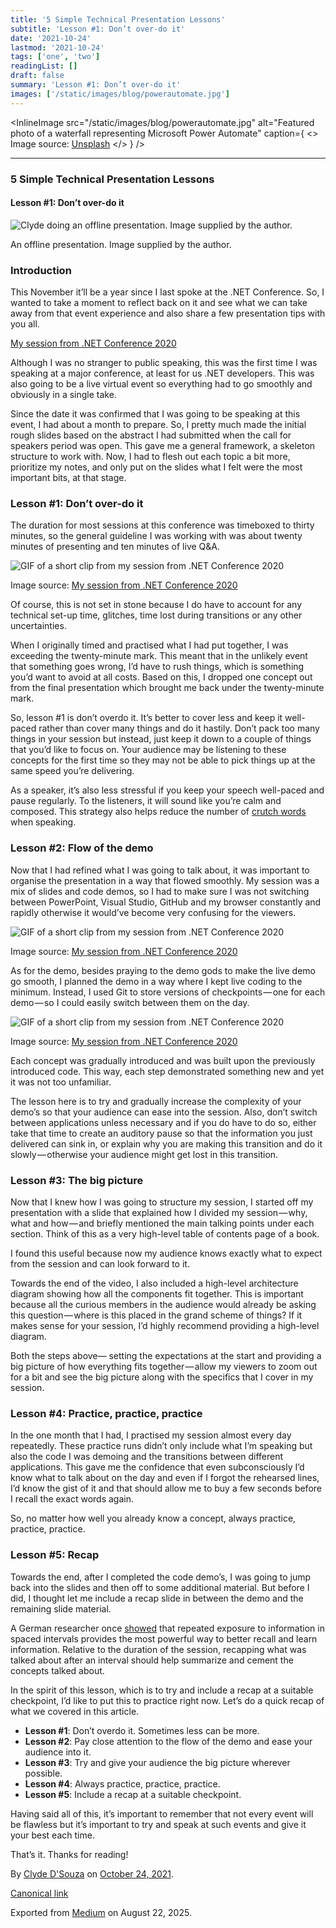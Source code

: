 ```yaml
---
title: '5 Simple Technical Presentation Lessons'
subtitle: 'Lesson #1: Don’t over-do it'
date: '2021-10-24'
lastmod: '2021-10-24'
tags: ['one', 'two']
readingList: []
draft: false
summary: 'Lesson #1: Don’t over-do it'
images: ['/static/images/blog/powerautomate.jpg']
---
```


<InlineImage
  src="/static/images/blog/powerautomate.jpg"
  alt="Featured photo of a waterfall representing Microsoft Power Automate"
  caption={
    <>
      Image source: <a href="https://unsplash.com/photos/waAAaeC9hns">Unsplash</a>
    </>
  }
/>

***

### 5 Simple Technical Presentation Lessons

#### Lesson #1: Don’t over-do it

![Clyde doing an offline presentation. Image supplied by the author.](https://cdn-images-1.medium.com/max/800/1*rxfMky0rh9blpBNqaHf4nA.jpeg)

An offline presentation. Image supplied by the author.

### Introduction

This November it’ll be a year since I last spoke at the .NET Conference. So, I wanted to take a moment to reflect back on it and see what we can take away from that event experience and also share a few presentation tips with you all.

[My session from .NET Conference 2020](https://www.youtube.com/watch?v=cFslS0b_2dg)

Although I was no stranger to public speaking, this was the first time I was speaking at a major conference, at least for us .NET developers. This was also going to be a live virtual event so everything had to go smoothly and obviously in a single take.

Since the date it was confirmed that I was going to be speaking at this event, I had about a month to prepare. So, I pretty much made the initial rough slides based on the abstract I had submitted when the call for speakers period was open. This gave me a general framework, a skeleton structure to work with. Now, I had to flesh out each topic a bit more, prioritize my notes, and only put on the slides what I felt were the most important bits, at that stage.

### **Lesson #1: Don’t over-do it**

The duration for most sessions at this conference was timeboxed to thirty minutes, so the general guideline I was working with was about twenty minutes of presenting and ten minutes of live Q\&A.

![GIF of a short clip from my session from .NET Conference 2020](https://cdn-images-1.medium.com/max/800/1*dyqtsonvFnbzZyGAYV9Whg.gif)

Image source: [My session from .NET Conference 2020](https://www.youtube.com/watch?v=cFslS0b_2dg)

Of course, this is not set in stone because I do have to account for any technical set-up time, glitches, time lost during transitions or any other uncertainties.

When I originally timed and practised what I had put together, I was exceeding the twenty-minute mark. This meant that in the unlikely event that something goes wrong, I’d have to rush things, which is something you’d want to avoid at all costs. Based on this, I dropped one concept out from the final presentation which brought me back under the twenty-minute mark.

So, lesson #1 is don’t overdo it. It’s better to cover less and keep it well-paced rather than cover many things and do it hastily. Don’t pack too many things in your session but instead, just keep it down to a couple of things that you’d like to focus on. Your audience may be listening to these concepts for the first time so they may not be able to pick things up at the same speed you’re delivering.

As a speaker, it’s also less stressful if you keep your speech well-paced and pause regularly. To the listeners, it will sound like you’re calm and composed. This strategy also helps reduce the number of [crutch words](https://hbr.org/2018/08/how-to-stop-saying-um-ah-and-you-know) when speaking.

### **Lesson #2: Flow of the demo**

Now that I had refined what I was going to talk about, it was important to organise the presentation in a way that flowed smoothly. My session was a mix of slides and code demos, so I had to make sure I was not switching between PowerPoint, Visual Studio, GitHub and my browser constantly and rapidly otherwise it would’ve become very confusing for the viewers.

![GIF of a short clip from my session from .NET Conference 2020](https://cdn-images-1.medium.com/max/800/1*UAOzg0-vJNEhwChuzJAB2g.gif)

Image source: [My session from .NET Conference 2020](https://www.youtube.com/watch?v=cFslS0b_2dg)

As for the demo, besides praying to the demo gods to make the live demo go smooth, I planned the demo in a way where I kept live coding to the minimum. Instead, I used Git to store versions of checkpoints — one for each demo — so I could easily switch between them on the day.

![GIF of a short clip from my session from .NET Conference 2020](https://cdn-images-1.medium.com/max/800/1*WbChJKTO3eAifWC7OdScGw.gif)

Image source: [My session from .NET Conference 2020](https://www.youtube.com/watch?v=cFslS0b_2dg)

Each concept was gradually introduced and was built upon the previously introduced code. This way, each step demonstrated something new and yet it was not too unfamiliar.

The lesson here is to try and gradually increase the complexity of your demo’s so that your audience can ease into the session. Also, don’t switch between applications unless necessary and if you do have to do so, either take that time to create an auditory pause so that the information you just delivered can sink in, or explain why you are making this transition and do it slowly — otherwise your audience might get lost in this transition.

### **Lesson #3: The big picture**

Now that I knew how I was going to structure my session, I started off my presentation with a slide that explained how I divided my session — why, what and how — and briefly mentioned the main talking points under each section. Think of this as a very high-level table of contents page of a book.

I found this useful because now my audience knows exactly what to expect from the session and can look forward to it.

Towards the end of the video, I also included a high-level architecture diagram showing how all the components fit together. This is important because all the curious members in the audience would already be asking this question — where is this placed in the grand scheme of things? If it makes sense for your session, I’d highly recommend providing a high-level diagram.

Both the steps above— setting the expectations at the start and providing a big picture of how everything fits together — allow my viewers to zoom out for a bit and see the big picture along with the specifics that I cover in my session.

### **Lesson #4: Practice, practice, practice**

In the one month that I had, I practised my session almost every day repeatedly. These practice runs didn’t only include what I’m speaking but also the code I was demoing and the transitions between different applications. This gave me the confidence that even subconsciously I’d know what to talk about on the day and even if I forgot the rehearsed lines, I’d know the gist of it and that should allow me to buy a few seconds before I recall the exact words again.

So, no matter how well you already know a concept, always practice, practice, practice.

### **Lesson #5: Recap**

Towards the end, after I completed the code demo’s, I was going to jump back into the slides and then off to some additional material. But before I did, I thought let me include a recap slide in between the demo and the remaining slide material.

A German researcher once [showed](https://fs.blog/2018/12/spacing-effect/) that repeated exposure to information in spaced intervals provides the most powerful way to better recall and learn information. Relative to the duration of the session, recapping what was talked about after an interval should help summarize and cement the concepts talked about.

In the spirit of this lesson, which is to try and include a recap at a suitable checkpoint, I’d like to put this to practice right now. Let’s do a quick recap of what we covered in this article.

* **Lesson #1**: Don’t overdo it. Sometimes less can be more.
* **Lesson #2**: Pay close attention to the flow of the demo and ease your audience into it.
* **Lesson #3**: Try and give your audience the big picture wherever possible.
* **Lesson #4**: Always practice, practice, practice.
* **Lesson #5**: Include a recap at a suitable checkpoint.

Having said all of this, it’s important to remember that not every event will be flawless but it’s important to try and speak at such events and give it your best each time.

That’s it. Thanks for reading!

By [Clyde D'Souza](https://medium.com/@clydedz) on [October 24, 2021](https://medium.com/p/e697ca46747b).

[Canonical link](https://medium.com/@clydedz/5-simple-technical-presentation-lessons-e697ca46747b)

Exported from [Medium](https://medium.com) on August 22, 2025.
